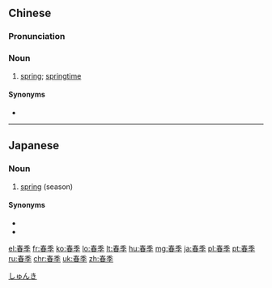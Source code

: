 ==Chinese==
{{zh-forms}}

===Pronunciation===
{{zh-pron
|m=chūnjì
|c=ceon1 gwai3
|h=pfs=chhûn-kui
|mn=chhun-kùi
|cat=n
}}

===Noun===
{{zh-noun}}

# [[spring]]; [[springtime]]

====Synonyms====
* {{zh-l|春天}}

{{zh-cat|Intermediate|Time|Seasons}}

----

==Japanese==
{{ja-kanjitab|しゅん|き|yomi=on}}

===Noun===
{{ja-noun|しゅんき}}

# [[spring]] (season)

====Synonyms====
* {{ja-r|春|はる}}
* {{ja-r|春期|しゅんき}}

[[Category:ja:Seasons|しゅんき]]

[[el:春季]]
[[fr:春季]]
[[ko:春季]]
[[lo:春季]]
[[lt:春季]]
[[hu:春季]]
[[mg:春季]]
[[ja:春季]]
[[pl:春季]]
[[pt:春季]]
[[ru:春季]]
[[chr:春季]]
[[uk:春季]]
[[zh:春季]]
